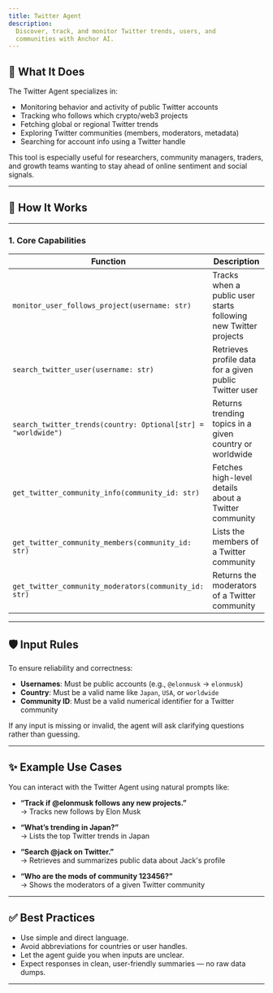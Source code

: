 ```yaml
---
title: Twitter Agent
description:
  Discover, track, and monitor Twitter trends, users, and
  communities with Anchor AI.
---
```




## 🧠 What It Does

The Twitter Agent specializes in:

- Monitoring behavior and activity of public Twitter
  accounts
- Tracking who follows which crypto/web3 projects
- Fetching global or regional Twitter trends
- Exploring Twitter communities (members, moderators,
  metadata)
- Searching for account info using a Twitter handle

This tool is especially useful for researchers, community
managers, traders, and growth teams wanting to stay ahead of
online sentiment and social signals.

---

## 🔧 How It Works

---

### 1. **Core Capabilities**

| Function                                                      | Description                                                     |
| ------------------------------------------------------------- | --------------------------------------------------------------- |
| `monitor_user_follows_project(username: str)`                 | Tracks when a public user starts following new Twitter projects |
| `search_twitter_user(username: str)`                          | Retrieves profile data for a given public Twitter user          |
| `search_twitter_trends(country: Optional[str] = "worldwide")` | Returns trending topics in a given country or worldwide         |
| `get_twitter_community_info(community_id: str)`               | Fetches high-level details about a Twitter community            |
| `get_twitter_community_members(community_id: str)`            | Lists the members of a Twitter community                        |
| `get_twitter_community_moderators(community_id: str)`         | Returns the moderators of a Twitter community                   |

---

## 🛡️ Input Rules

To ensure reliability and correctness:

- **Usernames**: Must be public accounts (e.g., `@elonmusk`
  → `elonmusk`)
- **Country**: Must be a valid name like `Japan`, `USA`, or
  `worldwide`
- **Community ID**: Must be a valid numerical identifier for
  a Twitter community

If any input is missing or invalid, the agent will ask
clarifying questions rather than guessing.

---

## ✨ Example Use Cases

You can interact with the Twitter Agent using natural
prompts like:

- **“Track if @elonmusk follows any new projects.”**  
  → Tracks new follows by Elon Musk

- **“What’s trending in Japan?”**  
  → Lists the top Twitter trends in Japan

- **“Search @jack on Twitter.”**  
  → Retrieves and summarizes public data about Jack's
  profile

- **“Who are the mods of community 123456?”**  
  → Shows the moderators of a given Twitter community

---

## ✅ Best Practices

- Use simple and direct language.
- Avoid abbreviations for countries or user handles.
- Let the agent guide you when inputs are unclear.
- Expect responses in clean, user-friendly summaries — no
  raw data dumps.

---
